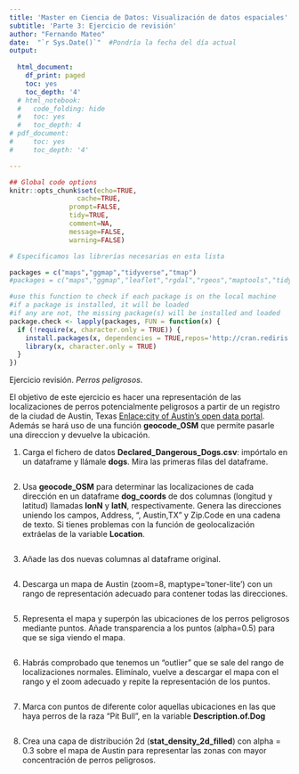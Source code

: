 ```yaml
---
title: 'Master en Ciencia de Datos: Visualización de datos espaciales'
subtitle: 'Parte 3: Ejercicio de revisión'
author: "Fernando Mateo"
date:  "`r Sys.Date()`"  #Pondría la fecha del día actual
output:
 
  html_document:
    df_print: paged
    toc: yes
    toc_depth: '4'
  # html_notebook:
  #   code_folding: hide
  #   toc: yes
  #   toc_depth: 4
# pdf_document:
#     toc: yes
#     toc_depth: '4'

---
```


```r
## Global code options
knitr::opts_chunk$set(echo=TRUE,
	             cache=TRUE,
               prompt=FALSE,
               tidy=TRUE,
               comment=NA,
               message=FALSE,
               warning=FALSE)

```

```r
# Especificamos las librerías necesarias en esta lista

packages = c("maps","ggmap","tidyverse","tmap")
#packages = c("maps","ggmap","leaflet","rgdal","rgeos","maptools","tidyverse","tmap","formatR","tmaptools","devtools","caret")

#use this function to check if each package is on the local machine
#if a package is installed, it will be loaded
#if any are not, the missing package(s) will be installed and loaded
package.check <- lapply(packages, FUN = function(x) {
  if (!require(x, character.only = TRUE)) {
    install.packages(x, dependencies = TRUE,repos='http://cran.rediris.es')
    library(x, character.only = TRUE)
  }
})

```

Ejercicio revisión. *Perros peligrosos*.

El objetivo de este ejercicio es hacer una representación de las localizaciones de perros potencialmente peligrosos a partir de un registro de la ciudad de Austin, Texas [Enlace:city of Austin's open data portal](https://data.austintexas.gov). Además se hará uso de una función **geocode_OSM** que permite pasarle una direccion y devuelve la ubicación.

1. Carga el fichero de datos **Declared_Dangerous_Dogs.csv**: impórtalo en un dataframe y llámale **dogs**. Mira las primeras filas del dataframe.


```r

```

2. Usa **geocode_OSM** para determinar las localizaciones de cada dirección en un dataframe **dog_coords** de dos columnas (longitud y latitud) llamadas **lonN** y **latN**, respectivamente. Genera las direcciones uniendo los campos, Address, ", Austin,TX" y Zip.Code en una cadena de texto. Si tienes problemas con la función de geolocalización extráelas de la variable **Location**. 
    
```r

```

3. Añade las dos nuevas columnas al dataframe original.  


```r

```

4. Descarga un mapa de Austin (zoom=8, maptype='toner-lite') con un rango de representación adecuado para contener todas las direcciones.

```r


```

5. Representa el mapa y superpón las ubicaciones de los perros peligrosos mediante puntos. Añade transparencia a los puntos (alpha=0.5) para que se siga viendo el mapa.


```r

```

6. Habrás comprobado que tenemos un "outlier" que se sale del rango de localizaciones normales. Elimínalo, vuelve a descargar el mapa con el rango y el zoom adecuado y repite la representación de los puntos.


```r

```

7. Marca con puntos de diferente color aquellas ubicaciones en las que haya perros de la raza "Pit Bull", en la variable **Description.of.Dog**

```r

```

8. Crea una capa de distribución 2d (**stat_density_2d_filled**) con alpha = 0.3 sobre el mapa de Austin para representar las zonas con mayor concentración de perros peligrosos.

```r

```

